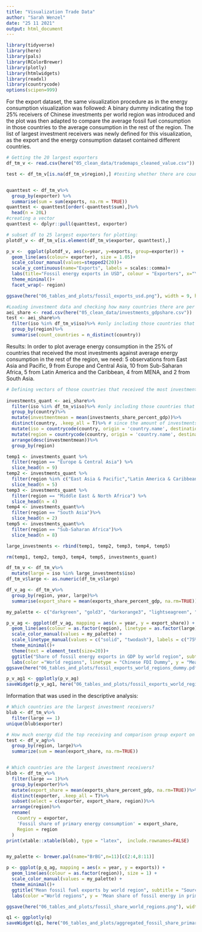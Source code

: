 ```yaml
---
title: "Visualization Trade Data"
author: "Sarah Wenzel"
date: "25 11 2021"
output: html_document
---
```



```r
library(tidyverse)
library(here)
library(pals)
library(RColorBrewer)
library(plotly)
library(htmlwidgets)
library(readxl)
library(countrycode)
options(scipen=999)

```

For the export dataset, the same visualization procedure as in the  energy consumption visualization was followed: A binary dummy indicating the top 25% receivers of Chinese investments per world region was introduced and the plot was then adapted to compare the average fossil fuel consumption in those countries to the average consumption in the rest of the region. The list of largest investment receivers was newly defined for this visualization, as the export and the energy consumption dataset contained different countries.

```r
# Getting the 20 largest exporters
df_tm_v <- read.csv(here("05_clean_data/trademaps_cleaned_value.csv"))

test <- df_tm_v[is.na(df_tm_v$region),] #testing whether there are countries that were not attributed a region, there are none


quanttest <- df_tm_v%>%
  group_by(exporter) %>%
  summarise(sum = sum(exports, na.rm = TRUE))
quanttest <- quanttest[order(-quanttest$sum),]%>%
  head(n = 20L)
#creating a vector
quanttest <- dplyr::pull(quanttest, exporter)

# subset df to 25 largest exporters for plotting:
plotdf_v <- df_tm_v[is.element(df_tm_v$exporter, quanttest),]

p_v <-  ggplot(plotdf_v, aes(x=year, y=exports, group=exporter)) +
  geom_line(aes(colour= exporter), size = 1.05)+
  scale_colour_manual(values=stepped2(20))+
  scale_y_continuous(name="Exports", labels = scales::comma)+
  labs(title="Fossil energy exports in USD", colour = "Exporters", x="Year")+
  theme_minimal()+
  facet_wrap(~ region)

ggsave(here("06_tables_and_plots/fossil_exports_usd.png"), width = 9, height = 7, dpi = 300)

```



```r
#Loading investment data and checking how many countries there are per world region countries that received the most investments by world region
aei_share <- read.csv(here("05_clean_data/investments_gdpshare.csv"))
test <- aei_share%>%
  filter(iso %in% df_tm_v$iso)%>% #only including those countries that are also present in the fspe data
  group_by(region)%>%
  summarise(count_countries = n_distinct(country))

```

Results: In order to plot average energy consumption in the 25% of countries that received the most investments against average energy consumption in the rest of the region, we need: 5 observations from East Asia and Pacific, 9 from Europe and Central Asia, 10 from Sub-Saharan Africa, 5 from Latin America and the Caribbean, 4 from MENA, and 2 from South Asia. 


```r
# Defining vectors of those countries that received the most investments, measured in terms of annual nominal GDP
  
investments_quant <- aei_share%>%
  filter(iso %in% df_tm_v$iso)%>% #only including those countries that are also present in the trademaps data
  group_by(country)%>%
  mutate(investmentmean = mean(investments_share_percent_gdp))%>%
  distinct(country, .keep_all = T)%>% # since the amount of investments is aggregated over time, only one country observation is needed
  mutate(iso = countrycode(country, origin = 'country.name', destination = 'iso3c'))%>%
  mutate(region = countrycode(country, origin = 'country.name', destination = 'region'))%>%
  arrange(desc(investmentmean))%>%
  group_by(region)

temp1 <- investments_quant %>%
  filter(region == "Europe & Central Asia") %>%
  slice_head(n = 9)
temp2 <- investments_quant %>%
  filter(region %in% c("East Asia & Pacific","Latin America & Caribbean")) %>%
  slice_head(n = 5)
temp3 <- investments_quant %>%
  filter(region == "Middle East & North Africa") %>%
  slice_head(n = 4)
temp4 <- investments_quant%>%
  filter(region == "South Asia")%>%
  slice_head(n = 2)
temp5 <- investments_quant%>%
  filter(region == "Sub-Saharan Africa")%>%
  slice_head(n = 8)

large_investments <- rbind(temp1, temp2, temp3, temp4, temp5)

rm(temp1, temp2, temp3, temp4, temp5, investments_quant)

```




```r

df_tm_v <- df_tm_v%>%
  mutate(large = iso %in% large_investments$iso)
df_tm_v$large <- as.numeric(df_tm_v$large)

df_v_ag <- df_tm_v%>%
  group_by(region, year, large)%>%
  summarise(export_share = mean(exports_share_percent_gdp, na.rm=TRUE))

my_palette <- c("darkgreen", "gold3", "darkorange3", "lightseagreen", "skyblue4", "maroon", "darkslateblue")

p_v_ag <- ggplot(df_v_ag, mapping = aes(x = year, y = export_share)) +
  geom_line(aes(colour = as.factor(region), linetype = as.factor(large)), size = 1) +
  scale_color_manual(values = my_palette) +
  scale_linetype_manual(values = c("solid", "twodash"), labels = c("75% remaining countries", "25% countries with largest FDIs"), guide = guide_legend(reverse = TRUE))+
  theme_minimal()+
  theme(text = element_text(size=20))+
  ggtitle("Share of fossil energy exports in GDP by world region", subtitle = "Source: International Trade Center (2021)")+
  labs(color ="World regions", linetype = "Chinese FDI Dummy", y = "Mean share of fossil energy exports in GDP", x = "Year")  
ggsave(here("06_tables_and_plots/fossil_exports_world_regions_dummy.pdf"), width = 14, height = 8, dpi = 300)

p_v_ag1 <- ggplotly(p_v_ag)
saveWidget(p_v_ag1, here("06_tables_and_plots/fossil_exports_world_regions_dummy.html"))

```


Information that was used in the descriptive analysis:

```r
# Which countries are the largest investment receivers?
blub <- df_tm_v%>%
  filter(large == 1)
unique(blub$exporter)

# How much energy did the top receiving and comparison group export on average between 2005 - 2019?
test <- df_v_ag%>%
  group_by(region, large)%>%
  summarize(sum = mean(export_share, na.rm=TRUE))


# Which countries are the largest investment receivers?
blob <- df_tm_v%>%
  filter(large == 1)%>%
  group_by(exporter)%>%
  mutate(export_share = mean(exports_share_percent_gdp, na.rm=TRUE))%>%
  distinct(exporter, .keep_all = T)%>%
  subset(select = c(exporter, export_share, region))%>%
  arrange(region)%>%
  rename(
    Country = exporter,
    'Fossil share of primary energy consumption' = export_share,
    Region = region
  )
print(xtable::xtable(blob), type = "latex",  include.rownames=FALSE)



```












```r



my_palette <- brewer.pal(name="BrBG",n=11)[c(2:4,8:11)]

p <- ggplot(p_q_ag, mapping = aes(x = year, y = exports)) +
  geom_line(aes(colour = as.factor(region)), size = 1) +
  scale_color_manual(values = my_palette) +
  theme_minimal()+
  ggtitle("Mean fossil fuel exports by world region", subtitle = "Source: Mathieu and Ritchie (2021)")+
  labs(color ="World regions", y = 'Mean share of fossil energy in primary energy consumption', x = 'Year')   

ggsave(here("06_tables_and_plots/fossil_share_world_regions.png"), width = 10, height = 6, dpi = 300)

q1 <- ggplotly(q)
saveWidget(q1, here("06_tables_and_plots/aggregated_fossil_share_primary_energy_consumption.html"))
```




